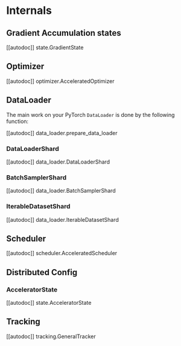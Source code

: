 <!--Copyright 2021 The HuggingFace Team. All rights reserved.

Licensed under the Apache License, Version 2.0 (the "License"); you may not use this file except in compliance with
the License. You may obtain a copy of the License at

http://www.apache.org/licenses/LICENSE-2.0

Unless required by applicable law or agreed to in writing, software distributed under the License is distributed on
an "AS IS" BASIS, WITHOUT WARRANTIES OR CONDITIONS OF ANY KIND, either express or implied. See the License for the
specific language governing permissions and limitations under the License.
-->

# Internals

## Gradient Accumulation states

[[autodoc]] state.GradientState

## Optimizer

[[autodoc]] optimizer.AcceleratedOptimizer

## DataLoader

The main work on your PyTorch `DataLoader` is done by the following function:

[[autodoc]] data_loader.prepare_data_loader

### DataLoaderShard

[[autodoc]] data_loader.DataLoaderShard

### BatchSamplerShard

[[autodoc]] data_loader.BatchSamplerShard

### IterableDatasetShard

[[autodoc]] data_loader.IterableDatasetShard

## Scheduler

[[autodoc]] scheduler.AcceleratedScheduler

## Distributed Config

### AcceleratorState

[[autodoc]] state.AcceleratorState

## Tracking

[[autodoc]] tracking.GeneralTracker
